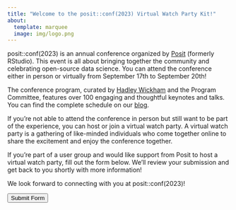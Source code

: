 ```yaml
---
title: "Welcome to the posit::conf(2023) Virtual Watch Party Kit!"
about:
  template: marquee
  image: img/logo.png
---
```


posit::conf(2023) is an annual conference organized by [Posit](https://posit.co/) (formerly RStudio). This event is all about bringing together the community and celebrating open-source data science. You can attend the conference either in person or virtually from September 17th to September 20th!

The conference program, curated by [Hadley Wickham](https://hadley.nz/) and the Program Committee, features over 100 engaging and thoughtful keynotes and talks. You can find the complete schedule on our [blog](https://posit.co/blog/keynotes-and-talks-at-posit-conf-2023/).

If you're not able to attend the conference in person but still want to be part of the experience, you can host or join a virtual watch party. A virtual watch party is a gathering of like-minded individuals who come together online to share the excitement and enjoy the conference together.

If you're part of a user group and would like support from Posit to host a virtual watch party, fill out the form below. We'll review your submission and get back to you shortly with more information!

We look forward to connecting with you at posit::conf(2023)!

<button class="button button1" onclick="window.location.href='https://forms.gle/KRdDZeNaJjw3WcyY8';">Submit Form</button>
